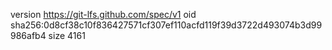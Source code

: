 version https://git-lfs.github.com/spec/v1
oid sha256:0d8cf38c10f836427571cf307ef110acfd119f39d3722d493074b3d99986afb4
size 4161
